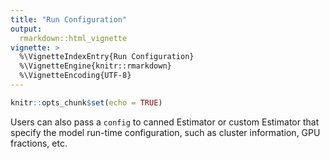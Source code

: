 ```yaml
---
title: "Run Configuration"
output: 
  rmarkdown::html_vignette
vignette: >
  %\VignetteIndexEntry{Run Configuration}
  %\VignetteEngine{knitr::rmarkdown}
  %\VignetteEncoding{UTF-8}
---
```



```r
knitr::opts_chunk$set(echo = TRUE)
```

Users can also pass a `config` to canned Estimator or custom Estimator that specify the model run-time configuration, such as cluster information, GPU fractions, etc.
